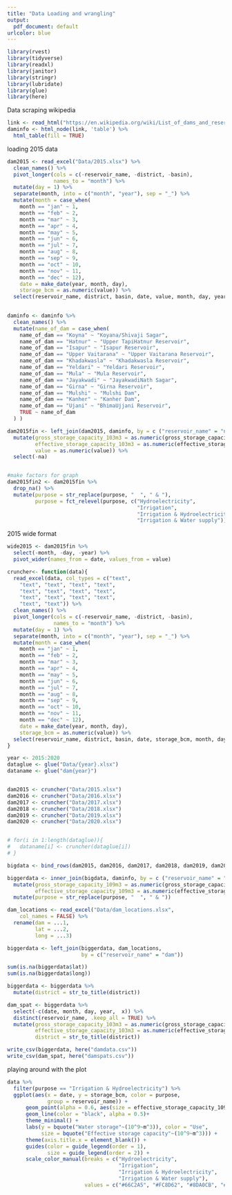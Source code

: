 ```yaml
---
title: "Data Loading and wrangling"
output:
  pdf_document: default
urlcolor: blue
---
```


```r
library(rvest)
library(tidyverse)
library(readxl)
library(janitor)
library(stringr)
library(lubridate)
library(glue)
library(here)
```


Data scraping wikipedia

```r
link <- read_html("https://en.wikipedia.org/wiki/List_of_dams_and_reservoirs_in_Maharashtra")
daminfo <- html_node(link, 'table') %>%
  html_table(fill = TRUE)
```


loading 2015 data

```r
dam2015 <- read_excel("Data/2015.xlsx") %>%
  clean_names() %>%
  pivot_longer(cols = c(-reservoir_name, -district, -basin),
               names_to = "month") %>%
  mutate(day = 1) %>%
  separate(month, into = c("month", "year"), sep = "_") %>%
  mutate(month = case_when(
    month == "jan" ~ 1,
    month == "feb" ~ 2,
    month == "mar" ~ 3,
    month == "apr" ~ 4,
    month == "may" ~ 5,
    month == "jun" ~ 6,
    month == "jul" ~ 7,
    month == "aug" ~ 8,
    month == "sep" ~ 9,
    month == "oct" ~ 10,
    month == "nov" ~ 11,
    month == "dec" ~ 12),
    date = make_date(year, month, day),
    storage_bcm = as.numeric(value)) %>%
  select(reservoir_name, district, basin, date, value, month, day, year)
  

daminfo <- daminfo %>%
  clean_names() %>%
  mutate(name_of_dam = case_when(
    name_of_dam == "Koyna" ~ "Koyana/Shivaji Sagar",
    name_of_dam == "Hatnur" ~ "Upper TapiHatnur Reservoir",
    name_of_dam == "Isapur" ~ "Isapur Reservoir",
    name_of_dam == "Upper Vaitarana" ~ "Upper Vaitarana Reservoir",
    name_of_dam == "Khadakwasla" ~ "Khadakwasla Reservoir",
    name_of_dam == "Yeldari" ~ "Yeldari Reservoir",
    name_of_dam == "Mula" ~ "Mula Reservoir",
    name_of_dam == "Jayakwadi" ~ "JayakwadiNath Sagar",
    name_of_dam == "Girna" ~ "Girna Reservoir",
    name_of_dam == "Mulshi" ~ "Mulshi Dam",
    name_of_dam == "Kanher" ~ "Kanher Dam",
    name_of_dam == "Ujani" ~ "BhimaUjjani Reservoir",
    TRUE ~ name_of_dam
  ) )

dam2015fin <- left_join(dam2015, daminfo, by = c ("reservoir_name" = "name_of_dam")) %>%
  mutate(gross_storage_capacity_103m3 = as.numeric(gross_storage_capacity_103m3),
         effective_storage_capacity_103m3 = as.numeric(effective_storage_capacity_103m3),
         value = as.numeric(value)) %>%
  select(-na)


#make factors for graph
dam2015fin2 <- dam2015fin %>%
  drop_na() %>%
  mutate(purpose = str_replace(purpose, "  ", " & "),
         purpose = fct_relevel(purpose, c("Hydroelectricity",
                                          "Irrigation",
                                          "Irrigation & Hydroelectricity",
                                          "Irrigation & Water supply")))
```


2015 wide format

```r
wide2015 <- dam2015fin %>%
  select(-month, -day, -year) %>%
  pivot_wider(names_from = date, values_from = value)
```


```r
cruncher<- function(data){
  read_excel(data, col_types = c("text", 
    "text", "text", "text", "text", 
    "text", "text", "text", "text", 
    "text", "text", "text", "text", 
    "text", "text")) %>%
  clean_names() %>%
  pivot_longer(cols = c(-reservoir_name, -district, -basin),
               names_to = "month") %>%
  mutate(day = 1) %>%
  separate(month, into = c("month", "year"), sep = "_") %>%
  mutate(month = case_when(
    month == "jan" ~ 1,
    month == "feb" ~ 2,
    month == "mar" ~ 3,
    month == "apr" ~ 4,
    month == "may" ~ 5,
    month == "jun" ~ 6,
    month == "jul" ~ 7,
    month == "aug" ~ 8,
    month == "sep" ~ 9,
    month == "oct" ~ 10,
    month == "nov" ~ 11,
    month == "dec" ~ 12),
    date = make_date(year, month, day),
    storage_bcm = as.numeric(value)) %>%
  select(reservoir_name, district, basin, date, storage_bcm, month, day, year)
}

year <- 2015:2020 
dataglue <- glue("Data/{year}.xlsx")
dataname <- glue("dam{year}")


dam2015 <- cruncher("Data/2015.xlsx")
dam2016 <- cruncher("Data/2016.xlsx")
dam2017 <- cruncher("Data/2017.xlsx")
dam2018 <- cruncher("Data/2018.xlsx")
dam2019 <- cruncher("Data/2019.xlsx")
dam2020 <- cruncher("Data/2020.xlsx")


# for(i in 1:length(dataglue)){
#   dataname[i] <- cruncher(dataglue[i])
# }

bigdata <- bind_rows(dam2015, dam2016, dam2017, dam2018, dam2019, dam2020)

biggerdata <- inner_join(bigdata, daminfo, by = c ("reservoir_name" = "name_of_dam")) %>%
  mutate(gross_storage_capacity_109m3 = as.numeric(gross_storage_capacity_103m3)/1000000,
         effective_storage_capacity_109m3 = as.numeric(effective_storage_capacity_103m3)/1000000) %>%
  mutate(purpose = str_replace(purpose, "  ", " & "))

```


```r
dam_locations <- read_excel("Data/dam_locations.xlsx", 
    col_names = FALSE) %>%
  rename(dam = ...1,
         lat = ...2,
         long = ...3)

biggerdata <- left_join(biggerdata, dam_locations,
                        by = c("reservoir_name" = "dam"))

sum(is.na(biggerdata$lat))
sum(is.na(biggerdata$long))

biggerdata <- biggerdata %>%
  mutate(district = str_to_title(district))

dam_spat <- biggerdata %>%
  select(-c(date, month, day, year,  x)) %>%
  distinct(reservoir_name, .keep_all = TRUE) %>%
  mutate(gross_storage_capacity_103m3 = as.numeric(gross_storage_capacity_103m3),
         effective_storage_capacity_103m3 = as.numeric(effective_storage_capacity_103m3),
         district = str_to_title(district))

write_csv(biggerdata, here("damdata.csv"))
write_csv(dam_spat, here("damspats.csv"))
```


playing around with the plot

```r

data %>%
  filter(purpose == "Irrigation & Hydroelectricity") %>%
  ggplot(aes(x = date, y = storage_bcm, color = purpose,
             group = reservoir_name)) +
      geom_point(alpha = 0.6, aes(size = effective_storage_capacity_109m3))+
      geom_line(color = "black", alpha = 0.5)+
      theme_minimal() +
      labs(y = bquote("Water storage"~(10^9~m^3)), color = "Use",
           size = bquote("Effective storage capacity"~(10^9~m^3))) +
      theme(axis.title.x = element_blank()) +
      guides(color = guide_legend(order = 1),
             size = guide_legend(order = 2)) +
      scale_color_manual(breaks = c("Hydroelectricity",
                                    "Irrigation",
                                    "Irrigation & Hydroelectricity",
                                    "Irrigation & Water supply"),
                         values = c("#66C2A5", "#FC8D62", "#8DA0CB", "#E78AC3"))
```

